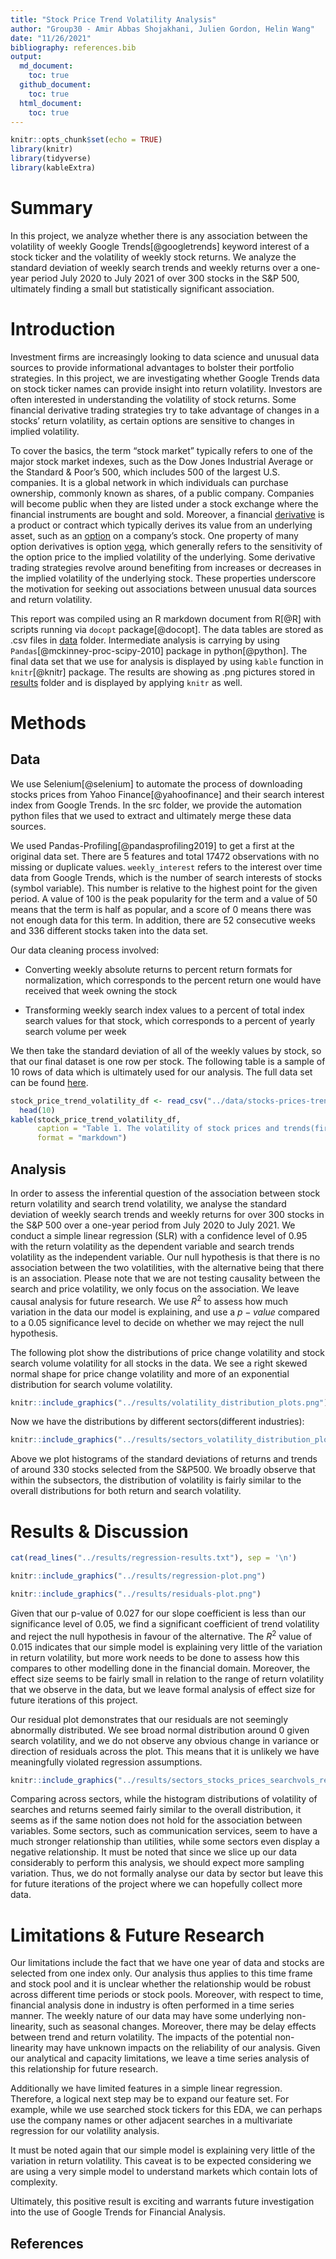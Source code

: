 ```yaml
---
title: "Stock Price Trend Volatility Analysis"
author: "Group30 - Amir Abbas Shojakhani, Julien Gordon, Helin Wang"
date: "11/26/2021"
bibliography: references.bib
output: 
  md_document: 
    toc: true
  github_document:
    toc: true
  html_document:
    toc: true
---
```


```r
knitr::opts_chunk$set(echo = TRUE)
library(knitr)
library(tidyverse)
library(kableExtra)
```

# Summary

In this project, we analyze whether there is any association between the volatility of weekly Google Trends[@googletrends] keyword interest of a stock ticker and the volatility of weekly stock returns. We analyze the standard deviation of weekly search trends and weekly returns over a one-year period July 2020 to July 2021 of over 300 stocks in the S&P 500, ultimately finding a small but statistically significant association.

# Introduction

Investment firms are increasingly looking to data science and unusual data sources to provide informational advantages to bolster their portfolio strategies. In this project, we are investigating whether Google Trends data on stock ticker names can provide insight into return volatility. Investors are often interested in understanding the volatility of stock returns. Some financial derivative trading strategies try to take advantage of changes in a stocks' return volatility, as certain options are sensitive to changes in implied volatility.

To cover the basics, the term "stock market" typically refers to one of the major stock market indexes, such as the Dow Jones Industrial Average or the Standard & Poor's 500, which includes 500 of the largest U.S. companies. It is a global network in which individuals can purchase ownership, commonly known as shares, of a public company. Companies will become public when they are listed under a stock exchange where the financial instruments are bought and sold. Moreover, a financial [derivative](https://www.investopedia.com/terms/d/derivative.asp) is a product or contract which typically derives its value from an underlying asset, such as an [option](https://www.investopedia.com/terms/o/option.asp) on a company's stock. One property of many option derivatives is option [vega](https://www.investopedia.com/terms/v/vega.asp), which generally refers to the sensitivity of the option price to the implied volatility of the underlying. Some derivative trading strategies revolve around benefiting from increases or decreases in the implied volatility of the underlying stock. These properties underscore the motivation for seeking out associations between unusual data sources and return volatility.

This report was compiled using an R markdown document from R[@R] with scripts running via `docopt` package[@docopt]. The data tables are stored as .csv files in [data](https://github.com/UBC-MDS/Stock-Price-Trend-Volatility-Analysis/tree/main/data) folder. Intermediate analysis is carrying by using `Pandas`[@mckinney-proc-scipy-2010] package in python[@python]. The final data set that we use for analysis is displayed by using `kable` function in `knitr`[@knitr] package. The results are showing as .png pictures stored in [results](https://github.com/UBC-MDS/Stock-Price-Trend-Volatility-Analysis/tree/main/results) folder and is displayed by applying `knitr` as well.

# Methods

## Data

We use Selenium[@selenium] to automate the process of downloading stocks prices from Yahoo Finance[@yahoofinance] and their search interest index from Google Trends. In the src folder, we provide the automation python files that we used to extract and ultimately merge these data sources.

We used Pandas-Profiling[@pandasprofiling2019] to get a first at the original data set. There are 5 features and total 17472 observations with no missing or duplicate values. `weekly_interest` refers to the interest over time data from Google Trends, which is the number of search interests of stocks (symbol variable). This number is relative to the highest point for the given period. A value of 100 is the peak popularity for the term and a value of 50 means that the term is half as popular, and a score of 0 means there was not enough data for this term. In addition, there are 52 consecutive weeks and 336 different stocks taken into the data set.

Our data cleaning process involved:

-   Converting weekly absolute returns to percent return formats for normalization, which corresponds to the percent return one would have received that week owning the stock

-   Transforming weekly search index values to a percent of total index search values for that stock, which corresponds to a percent of yearly search volume per week

We then take the standard deviation of all of the weekly values by stock, so that our final dataset is one row per stock. The following table is a sample of 10 rows of data which is ultimately used for our analysis. The full data set can be found [here](https://github.com/UBC-MDS/Stock-Price-Trend-Volatility-Analysis/blob/main/data/stocks-prices-trend-volatility.csv).

```r
stock_price_trend_volatility_df <- read_csv("../data/stocks-prices-trend-volatility.csv") |> 
  head(10)
kable(stock_price_trend_volatility_df,
      caption = "Table 1. The volatility of stock prices and trends(first 10 rows).",
      format = "markdown")
```

## Analysis

In order to assess the inferential question of the association between stock return volatility and search trend volatility, we analyse the standard deviation of weekly search trends and weekly returns for over 300 stocks in the S&P 500 over a one-year period from July 2020 to July 2021. We conduct a simple linear regression (SLR) with a confidence level of 0.95 with the return volatility as the dependent variable and search trends volatility as the independent variable. Our null hypothesis is that there is no association between the two volatilities, with the alternative being that there is an association. Please note that we are not testing causality between the search and price volatility, we only focus on the association. We leave causal analysis for future research. We use $R^2$ to assess how much variation in the data our model is explaining, and use a $p-value$ compared to a 0.05 significance level to decide on whether we may reject the null hypothesis.

The following plot show the distributions of price change volatility and stock search volume volatility for all stocks in the data. We see a right skewed normal shape for price change volatility and more of an exponential distribution for search volume volatility.

```r
knitr::include_graphics("../results/volatility_distribution_plots.png")
```

Now we have the distributions by different sectors(different industries):

```r
knitr::include_graphics("../results/sectors_volatility_distribution_plots.png")
```

Above we plot histograms of the standard deviations of returns and trends of around 330 stocks selected from the S&P500. We broadly observe that within the subsectors, the distribution of volatility is fairly similar to the overall distributions for both return and search volatility.

# Results & Discussion

```r
cat(read_lines("../results/regression-results.txt"), sep = '\n')
```

```r
knitr::include_graphics("../results/regression-plot.png")
```

```r
knitr::include_graphics("../results/residuals-plot.png")
```

Given that our p-value of 0.027 for our slope coefficient is less than our significance level of 0.05, we find a significant coefficient of trend volatility and reject the null hypothesis in favour of the alternative. The $R^2$ value of 0.015 indicates that our simple model is explaining very little of the variation in return volatility, but more work needs to be done to assess how this compares to other modelling done in the financial domain. Moreover, the effect size seems to be fairly small in relation to the range of return volatility that we observe in the data, but we leave formal analysis of effect size for future iterations of this project.

Our residual plot demonstrates that our residuals are not seemingly abnormally distributed. We see broad normal distribution around 0 given search volatility, and we do not observe any obvious change in variance or direction of residuals across the plot. This means that it is unlikely we have meaningfully violated regression assumptions.

```r
knitr::include_graphics("../results/sectors_stocks_prices_searchvols_reg.png")
```

Comparing across sectors, while the histogram distributions of volatility of searches and returns seemed fairly similar to the overall distribution, it seems as if the same notion does not hold for the association between variables. Some sectors, such as communication services, seem to have a much stronger relationship than utilities, while some sectors even display a negative relationship. It must be noted that since we slice up our data considerably to perform this analysis, we should expect more sampling variation. Thus, we do not formally analyse our data by sector but leave this for future iterations of the project where we can hopefully collect more data.

# Limitations & Future Research

Our limitations include the fact that we have one year of data and stocks are selected from one index only. Our analysis thus applies to this time frame and stock pool and it is unclear whether the relationship would be robust across different time periods or stock pools. Moreover, with respect to time, financial analysis done in industry is often performed in a time series manner. The weekly nature of our data may have some underlying non-linearity, such as seasonal changes. Moreover, there may be delay effects between trend and return volatility. The impacts of the potential non-linearity may have unknown impacts on the reliability of our analysis. Given our analytical and capacity limitations, we leave a time series analysis of this relationship for future research.

Additionally we have limited features in a simple linear regression. Therefore, a logical next step may be to expand our feature set. For example, while we use searched stock tickers for this EDA, we can perhaps use the company names or other adjacent searches in a multivariate regression for our volatility analysis.

It must be noted again that our simple model is explaining very little of the variation in return volatility. This caveat is to be expected considering we are using a very simple model to understand markets which contain lots of complexity.

Ultimately, this positive result is exciting and warrants future investigation into the use of Google Trends for Financial Analysis.

## References
